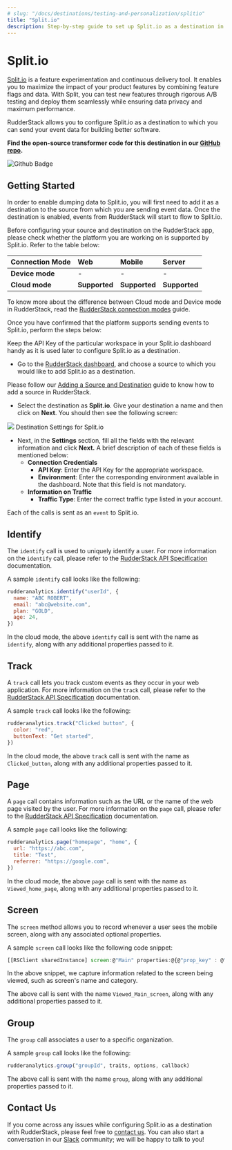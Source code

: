 ```yaml
---
# slug: "/docs/destinations/testing-and-personalization/splitio"
title: "Split.io"
description: Step-by-step guide to set up Split.io as a destination in RudderStack.
---
```


# Split.io

[Split.io](https://www.split.io/) is a feature experimentation and continuous delivery tool. It enables you to maximize the impact of your product features by combining feature flags and data. With Split, you can test new features through rigorous A/B testing and deploy them seamlessly while ensuring data privacy and maximum performance.

RudderStack allows you to configure Split.io as a destination to which you can send your event data for building better software.

<div class="successBlock">

  **Find the open-source transformer code for this destination in our <a href="https://github.com/rudderlabs/rudder-transformer/tree/master/v0/destinations/splitio">GitHub repo</a>.**
</div>

<img src="https://img.shields.io/static/v1?label=STABILITY&message=BETA&color=blueviolet&style=for-the-badge" alt="Github Badge" class="githubBadge" />

## **Getting Started**

In order to enable dumping data to Split.io, you will first need to add it as a destination to the source from which you are sending event data. Once the destination is enabled, events from RudderStack will start to flow to Split.io.

Before configuring your source and destination on the RudderStack app, please check whether the platform you are working on is supported by Split.io. Refer to the table below:

| **Connection Mode** | **Web**       | **Mobile**    | **Server**    |
| :------------------ | :------------ | :------------ | :------------ |
| **Device mode**     | -             | -             | -             |
| **Cloud mode**      | **Supported** | **Supported** | **Supported** |

<div class="infoBlock">

To know more about the difference between Cloud mode and Device mode in RudderStack, read the <a href="https://rudderstack.com/docs/rudderstack-connection-modes/">RudderStack connection modes</a> guide.

</div>

Once you have confirmed that the platform supports sending events to Split.io, perform the steps below:

<div class="successBlock">

  Keep the API Key of the particular workspace in your Split.io dashboard handy
  as it is used later to configure Split.io as a destination.
</div>

- Go to the [RudderStack dashboard](https://app.rudderstack.com/), and choose a source to which you would like to add Split.io as a destination.

<div class="infoBlock">

Please follow our <a href="https://rudderstack.com/docs/rudderstack-cloud/connections/">Adding a Source and Destination</a> guide to know how to add a source in RudderStack.

</div>

- Select the destination as **Split.io**. Give your destination a name and then click on **Next**. You should then see the following screen:

<img src="../../assets/splitioconfig.png" />
<span class="imageTitle">Destination Settings for Split.io</span>

- Next, in the **Settings** section, fill all the fields with the relevant information and click **Next.** A brief description of each of these fields is mentioned below:
  - **Connection Credentials**
    - **API Key**: Enter the API Key for the appropriate workspace.
    - **Environment**: Enter the corresponding environment available in the dashboard. Note that this field is not mandatory.
  - **Information on Traffic**
    - **Traffic Type**: Enter the correct traffic type listed in your account.

<div class="infoBlock">

Each of the calls is sent as an `event` to Split.io.

</div>

## Identify

The `identify` call is used to uniquely identify a user. For more information on the `identify` call, please refer to the [RudderStack API Specification](https://rudderstack.com/docs/rudderstack-api/api-specification/rudderstack-spec/) documentation.

A sample `identify` call looks like the following:

```javascript
rudderanalytics.identify("userId", {
  name: "ABC ROBERT",
  email: "abc@website.com",
  plan: "GOLD",
  age: 24,
})
```

<div class="infoBlock">

In the cloud mode, the above `identify` call is sent with the name as `identify`, along with any additional properties passed to it.

</div>

## Track

A `track` call lets you track custom events as they occur in your web application. For more information on the `track` call, please refer to the [RudderStack API Specification](https://rudderstack.com/docs/rudderstack-api/api-specification/rudderstack-spec/) documentation.

A sample `track` call looks like the following:

```javascript
rudderanalytics.track("Clicked button", {
  color: "red",
  buttonText: "Get started",
})
```

<div class="infoBlock">

In the cloud mode, the above `track` call is sent with the name as `Clicked_button`, along with any additional properties passed to it.

</div>

## Page

A `page` call contains information such as the URL or the name of the web page visited by the user. For more information on the `page` call, please refer to the [RudderStack API Specification](https://rudderstack.com/docs/rudderstack-api/api-specification/rudderstack-spec/) documentation.

A sample `page` call looks like the following:

```javascript
rudderanalytics.page("homepage", "home", {
  url: "https://abc.com",
  title: "Test",
  referrer: "https://google.com",
})
```

<div class="infoBlock">

In the cloud mode, the above `page` call is sent with the name as `Viewed_home_page`, along with any additional properties passed to it.

</div>

## Screen

The `screen` method allows you to record whenever a user sees the mobile screen, along with any associated optional properties.

A sample `screen` call looks like the following code snippet:

```javascript
[[RSClient sharedInstance] screen:@"Main" properties:@{@"prop_key" : @"prop_value"}];
```

In the above snippet, we capture information related to the screen being viewed, such as screen's name and category.

<div class="infoBlock">

The above call is sent with the name `Viewed_Main_screen`, along with any additional properties passed to it.

</div>

## Group

The `group` call associates a user to a specific organization.

A sample `group` call looks like the following:

```javascript
rudderanalytics.group("groupId", traits, options, callback)
```

<div class="infoBlock">

The above call is sent with the name `group`, along with any additional properties passed to it.

</div>

## Contact Us

If you come across any issues while configuring Split.io as a destination with RudderStack, please feel free to [contact us](mailto:%20docs@rudderstack.com). You can also start a conversation in our [Slack](https://rudderstack.com/join-rudderstack-slack-community) community; we will be happy to talk to you!

